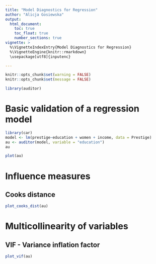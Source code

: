 ```yaml
---
title: "Model Diagnostics for Regression"
author: "Alicja Gosiewska"
output: 
  html_document:
    toc: true
    toc_float: true
    number_sections: true
vignette: >
  %\VignetteIndexEntry{Model Diagnostics for Regression}
  %\VignetteEngine{knitr::rmarkdown}
  \usepackage[utf8]{inputenc}

---
```


```r
knitr::opts_chunk$set(warning = FALSE)
knitr::opts_chunk$set(message = FALSE)
```

```r
library(auditor)
```

# Basic validation of a regression model

```r
library(car)
model <- lm(prestige~education + women + income, data = Prestige)
au <- auditor(model, variable = "education")
au
```

```r
plot(au)
```



# Influence measures

## Cooks distance

```r
plot_cooks_dist(au)
```

# Multicollinearity of variables

## VIF - Variance inflation factor

```r
plot_vif(au)
```


